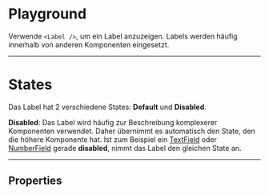 # Playground

Verwende `<Label />`, um ein Label anzuzeigen. Labels werden häufig innerhalb
von anderen Komponenten eingesetzt.

<LiveCodeEditor />

---

# States

Das Label hat 2 verschiedene States: **Default** und **Disabled**.

<LiveCodeEditor example="states" editorCollapsed />

**Disabled**: Das Label wird häufig zur Beschreibung komplexerer Komponenten
verwendet. Daher übernimmt es automatisch den State, den die höhere Komponente
hat. Ist zum Beispiel ein [TextField](/03-components/form-controls/text-field)
oder [NumberField](/03-components/form-controls/number-field) gerade
**disabled**, nimmt das Label den gleichen State an.

---

## Properties

<PropertiesTables />
